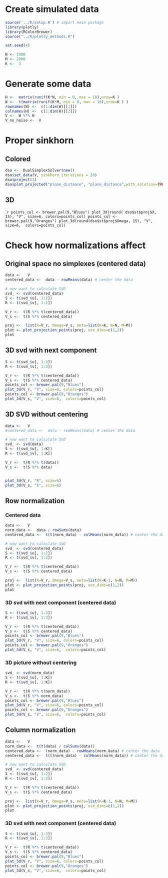 # Create simulated data
```r
source('../R/setup.R') # import main package
library(plotly)
library(RColorBrewer)
source("../R/plotly_methods.R")
```
```r
set.seed(4)

N <- 1900
M <- 2000
K <-  3
```
# Generate some data
```r

H <-  matrix(runif(K*N, min = 0, max = 10),nrow=K )  
W <-  t(matrix(runif(K*M, min = 0, max = 10),nrow=K ) )
rownames(W) <-  c(1:dim(W)[[1]])
colnames(H) <-  c(1:dim(H)[[2]])
V <-  W %*% H
V_no_noise <-  V


```




# Proper sinkhorn


## Colored

```r
dso <-  DualSimplexSolver$new()
dso$set_data(V, sinkhorn_iterations = 20)
dso$project(3)
dso$plot_projected("plane_distance", "plane_distance",with_solution=TRUE, use_dims = list(2:3))

```
## 3D 


````r
points_col <- brewer.pal(9,"Blues")
plot_3d(round( dso$st$proj$X, 15), "V", size=6, colors=points_col)
points_col <- brewer.pal(9,"Oranges")
plot_3d(round(dso$st$proj$Omega, 15), "V", size=6,  colors=points_col)
```

# Check how normalizations affect


## Original space no simplexes (centered data)

```r
data <-   V
centered_data <-  data - rowMeans(data) # center the data

# now want to calculate SVD
svd_ <- svd(centered_data)
S <- t(svd_$u[, 1:2])
R <- t(svd_$v[, 1:2])

V_r <-  t(R %*% t(centered_data))
V_s <-  t(S %*% centered_data)

proj <-  list(X=V_r, Omega=V_s, meta=list(K=K, N=N, M=M))
plot <- plot_projection_points(proj, use_dims=c(1,2))
plot
```
## 3D svd with next component

```r
S <- t(svd_$u[, 1:3])
R <- t(svd_$v[, 1:3])

V_r <-  t(R %*% t(centered_data))
V_s <-  t(S %*% centered_data)
points_col <- brewer.pal(9,"Blues")
plot_3d(V_r, "V", size=6, colors=points_col)
points_col <- brewer.pal(9,"Oranges")
plot_3d(V_s, "V", size=6,  colors=points_col)

```
## 3D SVD without centering
```r
data <-   V
#centered_data <-  data - rowMeans(data) # center the data

# now want to calculate SVD
svd_ <- svd(data)
S <- t(svd_$u[, 1:K])
R <- t(svd_$v[, 1:K])

V_r <-  t(R %*% t(data))
V_s <-  t(S %*% data)


plot_3d(V_r, "R", size=6)
plot_3d(V_s, "S", size=6)
```


## Row normalization

### Centered data

```r
data <-   V
norm_data <-  data / rowSums(data)
centered_data <-  t(t(norm_data) - colMeans(norm_data)) # center the data

# now want to calculate SVD
svd_ <- svd(centered_data)
S <- t(svd_$u[, 1:2])
R <- t(svd_$v[, 1:2])

V_r <-  t(R %*% t(centered_data))
V_s <-  t(S %*% centered_data)

proj <-  list(X=V_r, Omega=V_s, meta=list(K=K-1, N=N, M=M))
plot <- plot_projection_points(proj, use_dims=c(1,2))
plot
```

### 3D svd with next component (centered data)

```r
S <- t(svd_$u[, 1:3])
R <- t(svd_$v[, 1:3])

V_r <-  t(R %*% t(centered_data))
V_s <-  t(S %*% centered_data)
points_col <- brewer.pal(9,"Blues")
plot_3d(V_r, "V", size=6, colors=points_col)
points_col <- brewer.pal(9,"Oranges")
plot_3d(V_s, "V", size=6,  colors=points_col)
```

### 3D picture without centering


```r
svd_ <- svd(norm_data)
S <- t(svd_$u[, 1:K])
R <- t(svd_$v[, 1:K])

V_r <-  t(R %*% t(norm_data))
V_s <-  t(S %*% norm_data)
points_col <- brewer.pal(9,"Blues")
plot_3d(V_r, "V", size=6, colors=points_col)
points_col <- brewer.pal(9,"Oranges")
plot_3d(V_s, "V", size=6,  colors=points_col)
```

## Column normalization

```r
data <-   V
norm_data <-  t(t(data) / colSums(data))
centered_data <-  (norm_data) - rowMeans(norm_data) # center the data
centered_data <-  t(t(norm_data) - colMeans(norm_data)) # center the data

# now want to calculate SVD
svd_ <- svd(centered_data)
S <- t(svd_$u[, 1:2])
R <- t(svd_$v[, 1:2])

V_r <-  t(R %*% t(centered_data))
V_s <-  t(S %*% centered_data)

proj <-  list(X=V_r, Omega=V_s, meta=list(K=K-1, N=N, M=M))
plot <- plot_projection_points(proj, use_dims=c(1,2))
plot
```
### 3D svd with next component (centered data)

```r
S <- t(svd_$u[, 1:3])
R <- t(svd_$v[, 1:3])

V_r <-  t(R %*% t(centered_data))
V_s <-  t(S %*% centered_data)
points_col <- brewer.pal(9,"Blues")
plot_3d(V_r, "V", size=6, colors=points_col)
points_col <- brewer.pal(9,"Oranges")
plot_3d(V_s, "V", size=6,  colors=points_col)
```

